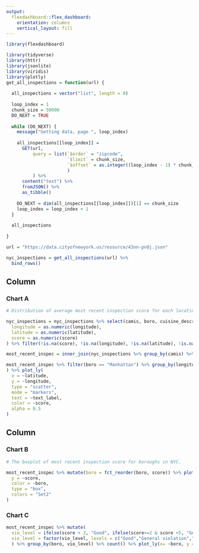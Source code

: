 ```yaml
---
output: 
  flexdashboard::flex_dashboard:
    orientation: columns
    vertical_layout: fill
---
```


```r
library(flexdashboard)
```

```r
library(tidyverse)
library(httr)
library(jsonlite)
library(viridis)
library(plotly)
get_all_inspections = function(url) {
  
  all_inspections = vector("list", length = 0)
  
  loop_index = 1
  chunk_size = 50000
  DO_NEXT = TRUE
  
  while (DO_NEXT) {
    message("Getting data, page ", loop_index)
    
    all_inspections[[loop_index]] = 
      GET(url,
          query = list(`$order` = "zipcode",
                       `$limit` = chunk_size,
                       `$offset` = as.integer((loop_index - 1) * chunk_size)
                       )
          ) %>%
      content("text") %>%
      fromJSON() %>%
      as_tibble()
    
    DO_NEXT = dim(all_inspections[[loop_index]])[1] == chunk_size
    loop_index = loop_index + 1
  }
  
  all_inspections
  
}

url = "https://data.cityofnewyork.us/resource/43nn-pn8j.json"

nyc_inspections = get_all_inspections(url) %>%
  bind_rows() 
```

Column {data-width=650}
-----------------------------------------------------------------------

### Chart A

```r
# Distribution of average most recent inspection score for each location in Manhatton’s restaurants

nyc_inspections = nyc_inspections %>% select(camis, boro, cuisine_description, inspection_date, score, latitude, longitude) %>% mutate(
  longitude = as.numeric(longitude),
  latitude = as.numeric(latitude),
  score = as.numeric(score)
) %>% filter(!is.na(score), !is.na(longitude), !is.na(latitude), !is.na(inspection_date), !is.na(camis), !is.na(boro), !is.na(cuisine_description), longitude != 0, latitude != 0)

most_recent_inspec = inner_join(nyc_inspections %>% group_by(camis) %>% summarize(inspection_date = max(inspection_date)), nyc_inspections) %>% distinct() %>% ungroup() %>% group_by(camis) %>% filter(score == max(score)) %>% ungroup()

most_recent_inspec %>% filter(boro == "Manhattan") %>% group_by(longitude,latitude) %>% summarize(score = mean(score)) %>% mutate(text_label = str_c("Score:", score)
) %>% plot_ly(
  x = ~latitude,
  y = ~longitude, 
  type = "scatter",
  mode = "markers",
  text = ~text_label,
  color = ~score,
  alpha = 0.5
)
```



Column {data-width=350}
-----------------------------------------------------------------------

### Chart B

```r
# The boxplot of most recent inspection score for boroughs in NYC. 

most_recent_inspec %>% mutate(boro = fct_reorder(boro, score)) %>% plot_ly(
  y = ~score,
  color = ~boro,
  type = "box",
  colors = "Set2"
)

```

### Chart C
```r
most_recent_inspec %>% mutate(
  vio_level = ifelse(score < 2, "Good", ifelse(score>=2 & score <5, "General violation", ifelse(score>=5 & score < 7, "Critical violation", "Public health hazard"))),
  vio_level = factor(vio_level, levels = c("Good","General violation","Critical violation", "Public health hazard"))
  ) %>% group_by(boro, vio_level) %>% count() %>% plot_ly(x= ~boro, y = ~n, color = ~vio_level, type = "bar") %>% layout(yaxis = list(title = 'Count'), barmode = 'stack')
```

